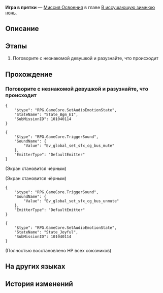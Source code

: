 {{Дополнить|Диалоги.}}
{{Миссия Инфобокс
|id              = 1010401
|Название        = 
|Изображение     = Миссия Освоения Игра в прятки.png
|Тип             = Миссия Освоения
|События         = 
|Глава           = В иссушающую зимнюю ночь
|Условия         = Завершена [[Миссия Освоения]] ''[[Можешь бежать, но тебе не спрятаться]]''
|Персонажи       = Голос Стелларона; Молодая Коколия; Первопроходец
|СтартЛокация    = Сточный проход
|Мир             = Ярило-VI
|Локации         = Сточный проход
|Предыдущая      = Можешь бежать, но тебе не спрятаться
|Следующая       = Восьмое и последнее правило
|Награды         = Опыт Освоения*600; Звёздный нефрит*80; Журнал приключений*6; Конденсированный эфир*3; Trick Snack*10; Simple First-Aid Device*10
}}
'''Игра в прятки''' — [[Миссия Освоения]] в главе [[В иссушающую зимнюю ночь]].

==Описание==
{{Описание|У вас кружится голова, и вы понимаете, что товарищей уже нет рядом с вами, а вы сами лежите на кровати. После захватывающей игры в прятки вы воссоединяетесь с Март 7 и отправляетесь на поиски Дань Хэна.}}

==Этапы==
# Поговорите с незнакомой девушкой и разузнайте, что происходит

==Прохождение==
{{Дополнить}}


===Поговорите с незнакомой девушкой и разузнайте, что происходит===
{{Описание миссии|локация=Сточный проход|Как дочь Верховной хранительницы Броня всегда действует быстро и решительно, и операция по вашей поимке не стала исключением.<br />К счастью, «хороший друг» Сампо вовремя вывел вас из окружения. Но... было бы лучше, если бы он не глушил вас дымовой шашкой, собранной из сомнительных ингредиентов.<br />В полусне вы понимаете, что вас не связали, а просто уложили на какую-то кровать. Это в некоторой степени говорит о том, что опасность вам не угрожает. Придётся опросить незнакомую девушку, стоящую перед вами.}}
{{Диалог Начало}}
<pre>{
	"$type": "RPG.GameCore.SetAudioEmotionState",
	"StateName": "State_Bgm_E1",
	"SubMissionID": 101040114
}</pre>
<pre>{
	"$type": "RPG.GameCore.TriggerSound",
	"SoundName": {
		"Value": "Ev_global_set_sfx_cg_bus_mute"
	},
	"EmitterType": "DefaultEmitter"
}</pre>
;(Экран становится чёрным)
<!--Unknown TalkSentence: 101020117-->
<!--Unknown TalkSentence: 101020118-->
<!--Unknown TalkSentence: 101020119-->
<!--Unknown TalkSentence: 101020120-->
<!--Unknown TalkSentence: 101020121-->
<!--Unknown TalkSentence: 101020122-->
;(Экран становится чёрным)
<!--Unknown TalkSentence: 101020123-->
<!--Unknown TalkSentence: 101020124-->
<pre>{
	"$type": "RPG.GameCore.TriggerSound",
	"SoundName": {
		"Value": "Ev_global_set_sfx_cg_bus_unmute"
	},
	"EmitterType": "DefaultEmitter"
}</pre>
<pre>{
	"$type": "RPG.GameCore.SetAudioEmotionState",
	"StateName": "State_Joyful",
	"SubMissionID": 101040114
}</pre>
:{{tx}}
;(Полностью восстановлено НР всех союзников)
{{Диалог Конец}}

==На других языках==
{{На других языках
|en   = Hide-and-Seek
|zhs  = 捉迷藏
|zht  = 捉迷藏
|ja   = かくれんぼ
|ko   = 숨바꼭질
|es   = El escondite
|fr   = Cache-cache
|ru   = Игра в прятки
|th   = เกมซ่อนหา
|vi   = Trốn Tìm
|de   = Versteckspiel
|id   = Petak Umpet
|pt   = Esconde-Esconde
}}

==История изменений==
{{История изменений|2.7}}
